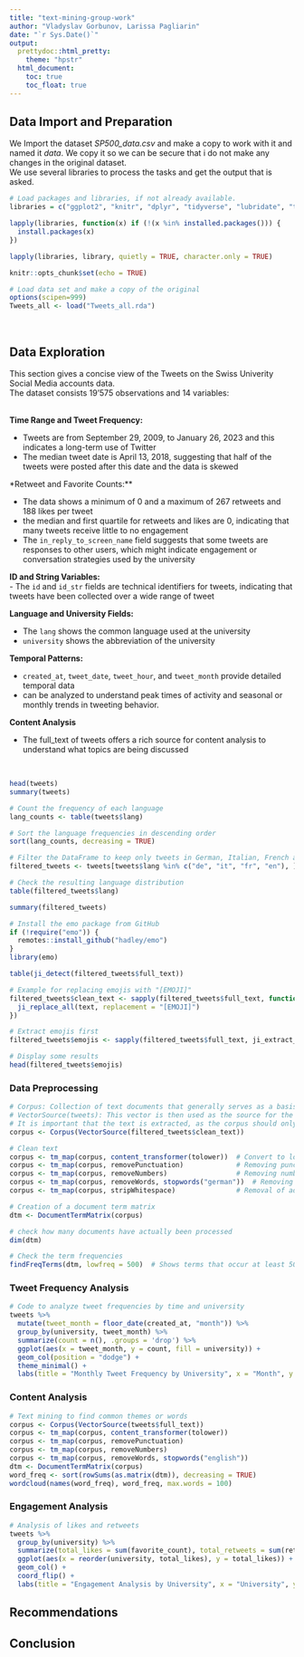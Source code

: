 ```yaml
---
title: "text-mining-group-work"
author: "Vladyslav Gorbunov, Larissa Pagliarin"
date: "`r Sys.Date()`"
output:
  prettydoc::html_pretty:
    theme: "hpstr" 
  html_document:
    toc: true
    toc_float: true
---
```


## Data Import and Preparation

We Import the dataset *SP500_data.csv* and make a copy to work with it and named it *data*. We copy it so we can be secure that i do not make any changes in the original dataset.
<br>
We use several libraries to process the tasks and get the output that is asked.


```r
# Load packages and libraries, if not already available.
libraries = c("ggplot2", "knitr", "dplyr", "tidyverse", "lubridate", "tm", "wordcloud", "SnowballC", "text", "remotes")

lapply(libraries, function(x) if (!(x %in% installed.packages())) {
  install.packages(x)
})

lapply(libraries, library, quietly = TRUE, character.only = TRUE)
```

```r
knitr::opts_chunk$set(echo = TRUE)

```

```r
# Load data set and make a copy of the original
options(scipen=999)
Tweets_all <- load("Tweets_all.rda")
```

<br>

## Data Exploration

This section gives a concise view of the Tweets on the Swiss Univerity Social Media accounts data.
<br>
The dataset consists 19'575 observations and 14 variables:
<br>
<br>

**Time Range and Tweet Frequency:**
<br>

- Tweets are from September 29, 2009, to January 26, 2023 and this indicates a long-term use of Twitter
- The median tweet date is April 13, 2018, suggesting that half of the tweets were posted after this date and the data is skewed
<br>

*Retweet and Favorite Counts:**
<br>

- The data shows a minimum of 0 and a maximum of 267 retweets and 188 likes per tweet
- the median and first quartile for retweets and likes are 0, indicating that many tweets receive little to no engagement
- The `in_reply_to_screen_name` field suggests that some tweets are responses to other users, which might indicate engagement or conversation strategies used by the university
<br>

**ID and String Variables:**
<br>
- The `id` and `id_str` fields are technical identifiers for tweets, indicating that tweets have been collected over a wide range of tweet
<br>

**Language and University Fields:**
<br>

- The `lang` shows the common language used at the university 
- `university` shows the abbreviation of the university
<br>

**Temporal Patterns:**
<br>

- `created_at`, `tweet_date`, `tweet_hour`, and `tweet_month` provide detailed temporal data
- can be analyzed to understand peak times of activity and seasonal or monthly trends in tweeting behavior.
<br>

**Content Analysis**
<br>

- The full_text of tweets offers a rich source for content analysis to understand what topics are being discussed

<br>
```r
head(tweets)
summary(tweets)
```


```r
# Count the frequency of each language
lang_counts <- table(tweets$lang)

# Sort the language frequencies in descending order
sort(lang_counts, decreasing = TRUE)
```



```r
# Filter the DataFrame to keep only tweets in German, Italian, French and English
filtered_tweets <- tweets[tweets$lang %in% c("de", "it", "fr", "en"), ]

# Check the resulting language distribution
table(filtered_tweets$lang)
```

```r
summary(filtered_tweets)
```


```r
# Install the emo package from GitHub
if (!require("emo")) {
  remotes::install_github("hadley/emo")
}
library(emo)
```

```r
table(ji_detect(filtered_tweets$full_text))

# Example for replacing emojis with "[EMOJI]"
filtered_tweets$clean_text <- sapply(filtered_tweets$full_text, function(text) {
  ji_replace_all(text, replacement = "[EMOJI]")
})

# Extract emojis first
filtered_tweets$emojis <- sapply(filtered_tweets$full_text, ji_extract_all)

# Display some results
head(filtered_tweets$emojis)
```



### Data Preprocessing

```r
# Corpus: Collection of text documents that generally serves as a basis for analysis in text processing and text mining.
# VectorSource(tweets): This vector is then used as the source for the corpus, whereby each entry in the vector becomes a separate document in the corpus.
# It is important that the text is extracted, as the corpus should only work with text data.
corpus <- Corpus(VectorSource(filtered_tweets$clean_text))
```


```r

# Clean text
corpus <- tm_map(corpus, content_transformer(tolower))  # Convert to lower case
corpus <- tm_map(corpus, removePunctuation)             # Removing punctuation marks
corpus <- tm_map(corpus, removeNumbers)                 # Removing numbers
corpus <- tm_map(corpus, removeWords, stopwords("german"))  # Removing stop words
corpus <- tm_map(corpus, stripWhitespace)               # Removal of additional spaces

# Creation of a document term matrix
dtm <- DocumentTermMatrix(corpus)

# check how many documents have actually been processed
dim(dtm)
```



```r
# Check the term frequencies
findFreqTerms(dtm, lowfreq = 500)  # Shows terms that occur at least 500 times
```


### Tweet Frequency Analysis

```r
# Code to analyze tweet frequencies by time and university
tweets %>%
  mutate(tweet_month = floor_date(created_at, "month")) %>%
  group_by(university, tweet_month) %>%
  summarize(count = n(), .groups = 'drop') %>%
  ggplot(aes(x = tweet_month, y = count, fill = university)) +
  geom_col(position = "dodge") +
  theme_minimal() +
  labs(title = "Monthly Tweet Frequency by University", x = "Month", y = "Number of Tweets")
```
### Content Analysis

```r
# Text mining to find common themes or words
corpus <- Corpus(VectorSource(tweets$full_text))
corpus <- tm_map(corpus, content_transformer(tolower))
corpus <- tm_map(corpus, removePunctuation)
corpus <- tm_map(corpus, removeNumbers)
corpus <- tm_map(corpus, removeWords, stopwords("english"))
dtm <- DocumentTermMatrix(corpus)
word_freq <- sort(rowSums(as.matrix(dtm)), decreasing = TRUE)
wordcloud(names(word_freq), word_freq, max.words = 100)

```


### Engagement Analysis

```r
# Analysis of likes and retweets
tweets %>%
  group_by(university) %>%
  summarize(total_likes = sum(favorite_count), total_retweets = sum(retweet_count), .groups = 'drop') %>%
  ggplot(aes(x = reorder(university, total_likes), y = total_likes)) +
  geom_col() +
  coord_flip() +
  labs(title = "Engagement Analysis by University", x = "University", y = "Total Likes")

```



## Recommendations




## Conclusion
























